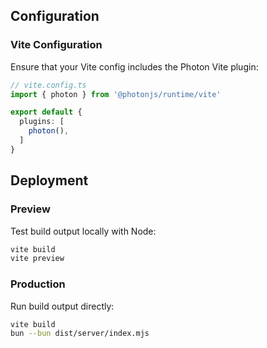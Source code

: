 
<BetaWarning />

## Configuration

### Vite Configuration

Ensure that your Vite config includes the Photon Vite plugin:

```ts
// vite.config.ts
import { photon } from '@photonjs/runtime/vite'

export default {
  plugins: [
    photon(),
  ]
}
```

## Deployment

### Preview

Test build output locally with Node:

```bash
vite build
vite preview
```

### Production

Run build output directly:

```bash
vite build
bun --bun dist/server/index.mjs
```
